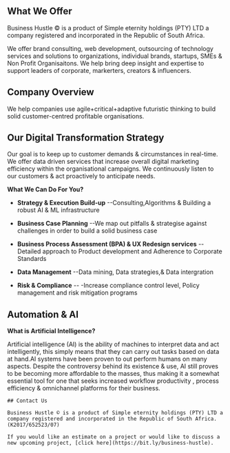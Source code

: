 
## What We Offer

Business Hustle © is a product of Simple eternity holdings (PTY) LTD a company registered and incorporated in the Republic of South Africa.

We offer brand consulting, web development, outsourcing of technology services and solutions to organizations, individual brands, startups, SMEs & Non Profit Organisaitons. We help bring deep insight and expertise to support leaders of corporate, markerters, creators & influencers.

## Company Overview

We help companies use agile+critical+adaptive futuristic thinking to build solid customer-centred profitable organisations.

## Our Digital Transformation Strategy

Our goal is to keep up to customer demands & circumstances in real-time. We offer data driven services that increase overall digital marketing efficiency within the organisational campaigns. We continuously listen to our customers & act proactively to anticipate needs.

**What We Can Do For You?**

* **Strategy & Execution Build-up**
  --Consulting,Algorithms & Building a robust AI & ML infrastructure 
  
* **Business Case Planning**
  --We map out pitfalls & strategise against challenges in order to build a solid business case
  
* **Business Process Assessment (BPA) & UX Redesign services**
 --Detailed approach to Product development and Adherence to Corporate Standards

* **Data Management**
  --Data mining, Data strategies,& Data intergration

* **Risk & Compliance** 
  -- -Increase compliance control level, Policy management and risk mitigation programs
  

## Automation & AI

**What is Artificial Intelligence?**

Artificial intelligence (AI) is the ability of machines to interpret data and act intelligently, this simply means that they can carry out tasks based on data at hand.AI systems have been proven to out perform humans on many aspects. Despite the controversy behind its existence & use, AI still proves to be becoming more affordable to the masses, thus making it a somewhat essential tool for one that seeks increased workflow productivity , process efficiency & omnichannel platforms for their business. 


```mdx
## Contact Us

Business Hustle © is a product of Simple eternity holdings (PTY) LTD a company registered and incorporated in the Republic of South Africa. (K2017/652523/07)

If you would like an estimate on a project or would like to discuss a new upcoming project, [click here](https://bit.ly/business-hustle). 



